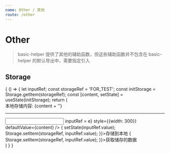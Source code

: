 ```yaml
---
name: Other / 其他
route: /other
---
```




# Other

> basic-helper 提供了其他的辅助函数，但这些辅助函数并不包含在 basic-helper 的默认导出中，需要指定引入

<RegisteMD />

## Storage

<Playground>
  {
    () => {
      let inputRef;
      const storageRef = 'FOR_TEST';
      const initStorage = Storage.getItem(storageRef);
      const [content, setState] = useState(initStorage);
      return (
        <div>
          <div>本地存储内容: {content + ''}</div>
          <hr />
          <input
            className="form-control"
            ref={e => inputRef = e}
            style={{width: 300}}
            defaultValue={content} />
          <span className="btn theme mr10" onClick={e => {
            setState(inputRef.value);
            Storage.setItem(storageRef, inputRef.value);
          }}>存储到本地</span>
          <span className="btn red mr10" onClick={e => {
            Storage.setItem(storageRef, inputRef.value);
          }}>获取储存的数据</span>
        </div>
      )
    }
  }
</Playground>
